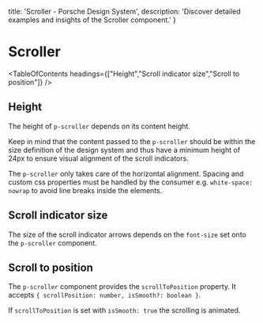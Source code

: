 
  title: 'Scroller - Porsche Design System',
  description: 'Discover detailed examples and insights of the Scroller component.'
}

# Scroller <ComponentStatus tagName="p-scroller"></ComponentStatus>

<TableOfContents headings={["Height","Scroll indicator size","Scroll to position"]} />

## Height

The height of `p-scroller` depends on its content height.

Keep in mind that the content passed to the `p-scroller` should be within the size definition of the design system and
thus have a minimum height of 24px to ensure visual alignment of the scroll indicators.

The `p-scroller` only takes care of the horizontal alignment. Spacing and custom css properties must be handled by the
consumer e.g. `white-space: nowrap` to avoid line breaks inside the elements.

<ComponentStory story={scrollerStoryHeight} />

## Scroll indicator size

The size of the scroll indicator arrows depends on the `font-size` set onto the `p-scroller` component.

<ComponentStory story={scrollerStorySize} />

## Scroll to position

The `p-scroller` component provides the `scrollToPosition` property. It accepts
`{ scrollPosition: number, isSmooth?: boolean }`.

If `scrollToPosition` is set with `isSmooth: true` the scrolling is animated.

<ComponentExample codeSample={scrollerExample} />